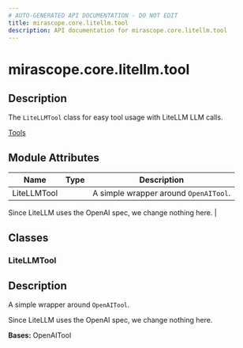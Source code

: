 ```yaml
---
# AUTO-GENERATED API DOCUMENTATION - DO NOT EDIT
title: mirascope.core.litellm.tool
description: API documentation for mirascope.core.litellm.tool
---
```


# mirascope.core.litellm.tool

<ApiType type="Module" />

## Description

The `LiteLLMTool` class for easy tool usage with LiteLLM LLM calls.

<Info title="Usage">

[Tools](/docs/mirascope/learn/tools)

</Info>

## Module Attributes

| Name | Type | Description |
| ---- | ---- | ----------- |
| LiteLLMTool |  | A simple wrapper around `OpenAITool`.

Since LiteLLM uses the OpenAI spec, we change nothing here. |

## Classes

### LiteLLMTool

<ApiType type="Class" />

## Description

A simple wrapper around `OpenAITool`.

Since LiteLLM uses the OpenAI spec, we change nothing here.

**Bases:** OpenAITool



